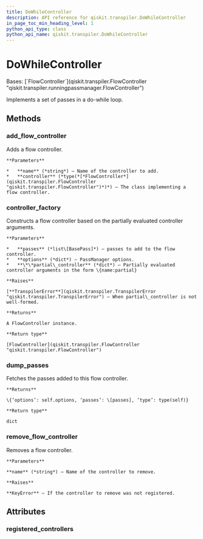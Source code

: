 ```yaml
---
title: DoWhileController
description: API reference for qiskit.transpiler.DoWhileController
in_page_toc_min_heading_level: 1
python_api_type: class
python_api_name: qiskit.transpiler.DoWhileController
---
```


# DoWhileController

<Class id="qiskit.transpiler.DoWhileController" isDedicatedPage={true} github="https://github.com/qiskit/qiskit/tree/stable/0.24/qiskit/transpiler/runningpassmanager.py" signature="DoWhileController(passes, options=None, do_while=None, **partial_controller)">
  Bases: [`FlowController`](qiskit.transpiler.FlowController "qiskit.transpiler.runningpassmanager.FlowController")

  Implements a set of passes in a do-while loop.

  ## Methods

  <span id="qiskit-transpiler-dowhilecontroller-add-flow-controller" />

  ### add\_flow\_controller

  <Function id="qiskit.transpiler.DoWhileController.add_flow_controller" signature="classmethod DoWhileController.add_flow_controller(name, controller)">
    Adds a flow controller.

    **Parameters**

    *   **name** (*string*) – Name of the controller to add.
    *   **controller** (*type(*[*FlowController*](qiskit.transpiler.FlowController "qiskit.transpiler.FlowController")*)*) – The class implementing a flow controller.
  </Function>

  <span id="qiskit-transpiler-dowhilecontroller-controller-factory" />

  ### controller\_factory

  <Function id="qiskit.transpiler.DoWhileController.controller_factory" signature="classmethod DoWhileController.controller_factory(passes, options, **partial_controller)">
    Constructs a flow controller based on the partially evaluated controller arguments.

    **Parameters**

    *   **passes** (*list\[BasePass]*) – passes to add to the flow controller.
    *   **options** (*dict*) – PassManager options.
    *   **\*\*partial\_controller** (*dict*) – Partially evaluated controller arguments in the form \{name:partial}

    **Raises**

    [**TranspilerError**](qiskit.transpiler.TranspilerError "qiskit.transpiler.TranspilerError") – When partial\_controller is not well-formed.

    **Returns**

    A FlowController instance.

    **Return type**

    [FlowController](qiskit.transpiler.FlowController "qiskit.transpiler.FlowController")
  </Function>

  <span id="qiskit-transpiler-dowhilecontroller-dump-passes" />

  ### dump\_passes

  <Function id="qiskit.transpiler.DoWhileController.dump_passes" signature="DoWhileController.dump_passes()">
    Fetches the passes added to this flow controller.

    **Returns**

    \{‘options’: self.options, ‘passes’: \[passes], ‘type’: type(self)}

    **Return type**

    dict
  </Function>

  <span id="qiskit-transpiler-dowhilecontroller-remove-flow-controller" />

  ### remove\_flow\_controller

  <Function id="qiskit.transpiler.DoWhileController.remove_flow_controller" signature="classmethod DoWhileController.remove_flow_controller(name)">
    Removes a flow controller.

    **Parameters**

    **name** (*string*) – Name of the controller to remove.

    **Raises**

    **KeyError** – If the controller to remove was not registered.
  </Function>

  ## Attributes

  ### registered\_controllers

  <Attribute id="qiskit.transpiler.DoWhileController.registered_controllers" attributeValue="{'condition': <class 'qiskit.transpiler.runningpassmanager.ConditionalController'>, 'do_while': <class 'qiskit.transpiler.runningpassmanager.DoWhileController'>}" />
</Class>

